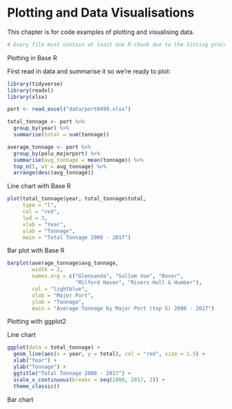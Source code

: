 # Plotting and Data Visualisations {#plots}

This chapter is for code examples of plotting and visualising data.


```r
# Every file must contain at least one R chunk due to the linting process.
```
Plotting in Base R

First read in data and summarise it so we're ready to plot:
```r

library(tidyverse)
library(readxl)
library(xlsx)

port <- read_excel("data/port0499.xlsx")

total_tonnage <- port %>%
  group_by(year) %>%
  summarise(total = sum(tonnage))

average_tonnage <- port %>%
  group_by(polu_majorport) %>%
  summarise(avg_tonnage = mean(tonnage)) %>%
  top_n(5, wt = avg_tonnage) %>%
  arrange(desc(avg_tonnage))

```
Line chart with Base R

```r
plot(total_tonnage$year, total_tonnage$total,
     type = "l",
     col = "red",
     lwd = 3,
     xlab = "Year",
     ylab = "Tonnage",
     main = "Total Tonnage 2000 - 2017")
```

Bar plot with Base R

```r
barplot(average_tonnage$avg_tonnage,
        width = 2,
        names.arg = c("Glensanda", "Sullom Voe", "Dover",
                      "Milford Haven", "Rivers Hull & Humber"),
        col = "lightblue",
        xlab = "Major Port",
        ylab = "Tonnage",
        main = "Average Tonnage by Major Port (top 5) 2000 - 2017")
```

Plotting with ggplot2

Line chart

```r
ggplot(data = total_tonnage) +
  geom_line(aes(x = year, y = total), col = "red", size = 1.5) +
  xlab("Year") +
  ylab("Tonnage") +
  ggtitle("Total Tonnage 2000 - 2017") +
  scale_x_continuous(breaks = seq(2000, 2017, 2)) +
  theme_classic()
```

Bar chart